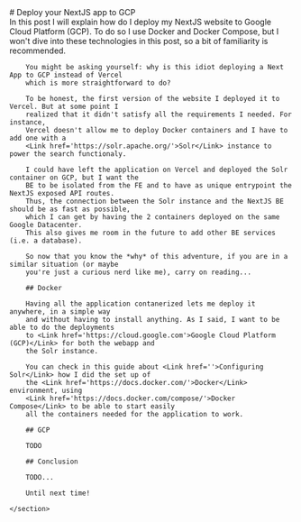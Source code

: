 <div>
    <section id='post-intro'>
        # Deploy your NextJS app to GCP
        <PublishDate year={2024} month={9} day={20}/>
        <Tags list={['development', 'next', 'gcp', 'deploy', 'docker', 'compose', 'cloud-run']}/>
        <Summary>
            In this post I will explain how do I deploy my <Link href='https://nextjs.org/'>NextJS</Link> 
            website to <Link href='https://cloud.google.com'>Google Cloud Platform (GCP)</Link>.
            To do so I use <Link href='https://docs.docker.com/'>Docker and Docker Compose</Link>, 
            but I won't dive into these technologies in this post, so a bit of familiarity is recommended. 
        </Summary>
        <ContentTable/>
    </section>
    <section id='post-content'>

        You might be asking yourself: why is this idiot deploying a Next App to GCP instead of Vercel 
        which is more straightforward to do?

        To be honest, the first version of the website I deployed it to Vercel. But at some point I 
        realized that it didn't satisfy all the requirements I needed. For instance, 
        Vercel doesn't allow me to deploy Docker containers and I have to add one with a 
        <Link href='https://solr.apache.org/'>Solr</Link> instance to power the search functionaly.

        I could have left the application on Vercel and deployed the Solr container on GCP, but I want the 
        BE to be isolated from the FE and to have as unique entrypoint the NextJS exposed API routes. 
        Thus, the connection between the Solr instance and the NextJS BE should be as fast as possible, 
        which I can get by having the 2 containers deployed on the same Google Datacenter. 
        This also gives me room in the future to add other BE services (i.e. a database).

        So now that you know the *why* of this adventure, if you are in a similar situation (or maybe 
        you're just a curious nerd like me), carry on reading...

        ## Docker

        Having all the application contanerized lets me deploy it anywhere, in a simple way 
        and without having to install anything. As I said, I want to be able to do the deployments 
        to <Link href='https://cloud.google.com'>Google Cloud Platform (GCP)</Link> for both the webapp and 
        the Solr instance.

        You can check in this guide about <Link href=''>Configuring Solr</Link> how I did the set up of 
        the <Link href='https://docs.docker.com/'>Docker</Link> environment, using 
        <Link href='https://docs.docker.com/compose/'>Docker Compose</Link> to be able to start easily 
        all the containers needed for the application to work.

        ## GCP

        TODO
        
        ## Conclusion

        TODO...

        Until next time!

    </section>
</div>